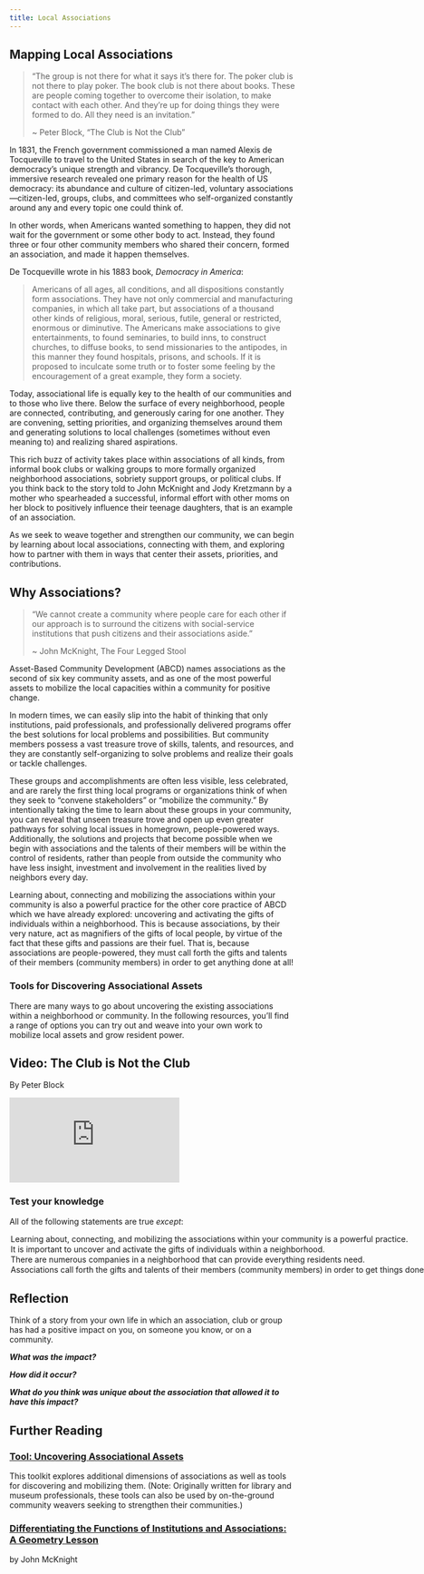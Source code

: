 ```yaml
---
title: Local Associations
---
```


## Mapping Local Associations

> “The group is not there for what it says it’s there for. The poker club is not there to play poker. The book club is not there about books. These are people coming together to overcome their isolation, to make contact with each other. And they’re up for doing things they were formed to do. All they need is an invitation.”
> 
> ~ Peter Block, “The Club is Not the Club”

In 1831, the French government commissioned a man named Alexis de Tocqueville to travel to the United States in search of the key to American democracy’s unique strength and vibrancy. De Tocqueville’s thorough, immersive research revealed one primary reason for the health of US democracy: its abundance and culture of citizen-led, voluntary associations—citizen-led, groups, clubs, and committees who self-organized constantly around any and every topic one could think of.

In other words, when Americans wanted something to happen, they did not wait for the government or some other body to act. Instead, they found three or four other community members who shared their concern, formed an association, and made it happen themselves.

De Tocqueville wrote in his 1883 book, _Democracy in America_:

> Americans of all ages, all conditions, and all dispositions constantly form associations. They have not only commercial and manufacturing companies, in which all take part, but associations of a thousand other kinds of religious, moral, serious, futile, general or restricted, enormous or diminutive. The Americans make associations to give entertainments, to found seminaries, to build inns, to construct churches, to diffuse books, to send missionaries to the antipodes, in this manner they found hospitals, prisons, and schools. If it is proposed to inculcate some truth or to foster some feeling by the encouragement of a great example, they form a society.

Today, associational life is equally key to the health of our communities and to those who live there. Below the surface of every neighborhood, people are connected, contributing, and generously caring for one another. They are convening, setting priorities, and organizing themselves around them and generating solutions to local challenges (sometimes without even meaning to) and realizing shared aspirations.

This rich buzz of activity takes place within associations of all kinds, from informal book clubs or walking groups to more formally organized neighborhood associations, sobriety support groups, or political clubs. If you think back to the story told to John McKnight and Jody Kretzmann by a mother who spearheaded a successful, informal effort with other moms on her block to positively influence their teenage daughters, that is an example of an association.

As we seek to weave together and strengthen our community, we can begin by learning about local associations, connecting with them, and exploring how to partner with them in ways that center their assets, priorities, and contributions.

## Why Associations?

> “We cannot create a community where people care for each other if our approach is to surround the citizens with social-service institutions that push citizens and their associations aside.”
> 
> ~ John McKnight, The Four Legged Stool

Asset-Based Community Development (ABCD) names associations as the second of six key community assets, and as one of the most powerful assets to mobilize the local capacities within a community for positive change.

In modern times, we can easily slip into the habit of thinking that only institutions, paid professionals, and professionally delivered programs offer the best solutions for local problems and possibilities. But community members possess a vast treasure trove of skills, talents, and resources, and they are constantly self-organizing to solve problems and realize their goals or tackle challenges.

These groups and accomplishments are often less visible, less celebrated, and are rarely the first thing local programs or organizations think of when they seek to “convene stakeholders” or “mobilize the community.” By intentionally taking the time to learn about these groups in your community, you can reveal that unseen treasure trove and open up even greater pathways for solving local issues in homegrown, people-powered ways. Additionally, the solutions and projects that become possible when we begin with associations and the talents of their members will be within the control of residents, rather than people from outside the community who have less insight, investment and involvement in the realities lived by neighbors every day.

Learning about, connecting and mobilizing the associations within your community is also a powerful practice for the other core practice of ABCD which we have already explored: uncovering and activating the gifts of individuals within a neighborhood. This is because associations, by their very nature, act as magnifiers of the gifts of local people, by virtue of the fact that these gifts and passions are their fuel. That is, because associations are people-powered, they must call forth the gifts and talents of their members (community members) in order to get anything done at all!

### Tools for Discovering Associational Assets

There are many ways to go about uncovering the existing associations within a neighborhood or community. In the following resources, you’ll find a range of options you can try out and weave into your own work to mobilize local assets and grow resident power.

## Video: The Club is Not the Club

By Peter Block

<Embed src="https://www.youtube.com/embed/29qa9ZS1_u4"/>

### Test your knowledge

All of the following statements are true _except_:

<MultipleChoice>
  <Option>
    Learning about, connecting, and mobilizing the associations within your community is a powerful practice.
  </Option>
  <Option>
    It is important to uncover and activate the gifts of individuals within a neighborhood.
  </Option>
  <Option isCorrect>
    There are numerous companies in a neighborhood that can provide everything residents need.
  </Option>
  <Option>
    Associations call forth the gifts and talents of their members (community members) in order to get things done.
  </Option>
</MultipleChoice>

## Reflection

Think of a story from your own life in which an association, club or group has had a positive impact on you, on someone you know, or on a community.

**_What was the impact?_**

**_How did it occur?_**

**_What do you think was unique about the association that allowed it to have this impact?_**

## Further Reading

### [Tool: Uncovering Associational Assets](https://www.imls.gov/sites/default/files/2022-07/tool-asset-mapping-association.pdf)

This toolkit explores additional dimensions of associations as well as tools for discovering and mobilizing them. (Note: Originally written for library and museum professionals, these tools can also be used by on-the-ground community weavers seeking to strengthen their communities.)

### [Differentiating the Functions of Institutions and Associations: A Geometry Lesson](https://johnmcknight.org/differentiating-the-functions-of-institutions-and-associations-a-geometry-lesson-learning-thirteen/)

by John McKnight
